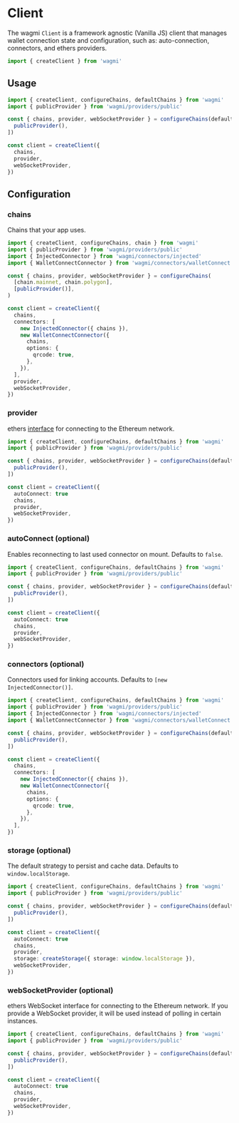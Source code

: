 # Client

The wagmi `Client` is a framework agnostic (Vanilla JS) client that manages wallet connection state and configuration, such as: auto-connection, connectors, and ethers providers.

```ts
import { createClient } from 'wagmi'
```

## Usage

```ts
import { createClient, configureChains, defaultChains } from 'wagmi'
import { publicProvider } from 'wagmi/providers/public'

const { chains, provider, webSocketProvider } = configureChains(defaultChains, [
  publicProvider(),
])

const client = createClient({
  chains,
  provider,
  webSocketProvider,
})
```

## Configuration

### chains

Chains that your app uses.

```ts {7,12}
import { createClient, configureChains, chain } from 'wagmi'
import { publicProvider } from 'wagmi/providers/public'
import { InjectedConnector } from 'wagmi/connectors/injected'
import { WalletConnectConnector } from 'wagmi/connectors/walletConnect'

const { chains, provider, webSocketProvider } = configureChains(
  [chain.mainnet, chain.polygon],
  [publicProvider()],
)

const client = createClient({
  chains,
  connectors: [
    new InjectedConnector({ chains }),
    new WalletConnectConnector({
      chains,
      options: {
        qrcode: true,
      },
    }),
  ],
  provider,
  webSocketProvider,
})
```

### provider

ethers [interface](https://docs.ethers.io/v5/api/providers) for connecting to the Ethereum network.

```ts {11}
import { createClient, configureChains, defaultChains } from 'wagmi'
import { publicProvider } from 'wagmi/providers/public'

const { chains, provider, webSocketProvider } = configureChains(defaultChains, [
  publicProvider(),
])

const client = createClient({
  autoConnect: true
  chains,
  provider,
  webSocketProvider,
})
```

### autoConnect (optional)

Enables reconnecting to last used connector on mount. Defaults to `false`.

```ts {9}
import { createClient, configureChains, defaultChains } from 'wagmi'
import { publicProvider } from 'wagmi/providers/public'

const { chains, provider, webSocketProvider } = configureChains(defaultChains, [
  publicProvider(),
])

const client = createClient({
  autoConnect: true
  chains,
  provider,
  webSocketProvider,
})
```

### connectors (optional)

Connectors used for linking accounts. Defaults to `[new InjectedConnector()]`.

```ts {13-19}
import { createClient, configureChains, defaultChains } from 'wagmi'
import { publicProvider } from 'wagmi/providers/public'
import { InjectedConnector } from 'wagmi/connectors/injected'
import { WalletConnectConnector } from 'wagmi/connectors/walletConnect'

const { chains, provider, webSocketProvider } = configureChains(defaultChains, [
  publicProvider(),
])

const client = createClient({
  chains,
  connectors: [
    new InjectedConnector({ chains }),
    new WalletConnectConnector({
      chains,
      options: {
        qrcode: true,
      },
    }),
  ],
})
```

### storage (optional)

The default strategy to persist and cache data. Defaults to `window.localStorage`.

```ts {12}
import { createClient, configureChains, defaultChains } from 'wagmi'
import { publicProvider } from 'wagmi/providers/public'

const { chains, provider, webSocketProvider } = configureChains(defaultChains, [
  publicProvider(),
])

const client = createClient({
  autoConnect: true
  chains,
  provider,
  storage: createStorage({ storage: window.localStorage }),
  webSocketProvider,
})
```

### webSocketProvider (optional)

ethers WebSocket interface for connecting to the Ethereum network. If you provide a WebSocket provider, it will be used instead of polling in certain instances.

```ts {12}
import { createClient, configureChains, defaultChains } from 'wagmi'
import { publicProvider } from 'wagmi/providers/public'

const { chains, provider, webSocketProvider } = configureChains(defaultChains, [
  publicProvider(),
])

const client = createClient({
  autoConnect: true
  chains,
  provider,
  webSocketProvider,
})
```
